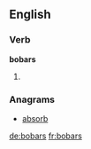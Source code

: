 
==English==

===Verb===
'''bobars'''

# {{third-person singular of|[[bobar]]}}

===Anagrams===
* [[absorb#English|absorb]]

[[de:bobars]]
[[fr:bobars]]